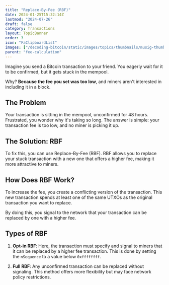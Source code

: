 ```yaml
---
title: "Replace-By-Fee (RBF)"
date: 2024-01-25T15:32:14Z
lastmod: "2024-07-26"
draft: false
category: Transactions
layout: TopicBanner
order: 3
icon: "FaClipboardList"
images: ["/decoding-bitcoin/static/images/topics/thumbnails/musig-thumbnail.webp"]
parent: "fee-calculation"
---
```



Imagine you send a Bitcoin transaction to your friend. You eagerly wait for it to be confirmed, but it gets stuck in the mempool.  

Why? **Because the fee you set was too low**, and miners aren't interested in including it in a block.

## The Problem

Your transaction is sitting in the mempool, unconfirmed for 48 hours. Frustrated, you wonder why it's taking so long. The answer is simple: your transaction fee is too low, and no miner is picking it up.

<div className="dark:hidden w-full rounded-lg">
    <SvgDisplay
        src="/decoding-bitcoin/static/images/topics/topics/transactions/fees/rbf-1.jpg"
        width="100%"
        height="auto"
    />
</div>
<div className="hidden dark:block w-full rounded-lg">
    <SvgDisplay
        src="/decoding-bitcoin/static/images/topics/transactions/fees/rbf-1.jpg"
        width="100%"
        height="auto"
    />
</div>

## The Solution: RBF

To fix this, you can use Replace-By-Fee (RBF). RBF allows you to replace your stuck transaction with a new one that offers a higher fee, making it more attractive to miners.

## How Does RBF Work?

To increase the fee, you create a conflicting version of the transaction. This new transaction spends at least one of the same UTXOs as the original transaction you want to replace.  

By doing this, you signal to the network that your transaction can be replaced by one with a higher fee.

## Types of RBF

1. **Opt-in RBF**: Here, the transaction must specify and signal to miners that it can be replaced by a higher fee transaction. This is done by setting the `nSequence` to a value below `0xffffffff`.

2. **Full RBF**: Any unconfirmed transaction can be replaced without signaling. This method offers more flexibility but may face network policy restrictions.
